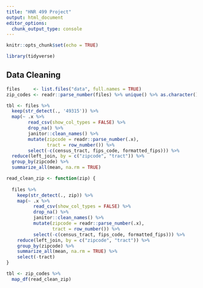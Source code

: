 ```yaml
---
title: "HNR 499 Project"
output: html_document
editor_options: 
  chunk_output_type: console
---
```


```r
knitr::opts_chunk$set(echo = TRUE)

library(tidyverse)
```

## Data Cleaning

```r

files     <- list.files("data", full.names = TRUE) 
zip_codes <- readr::parse_number(files) %>% unique() %>% as.character()

tbl <- files %>% 
  keep(str_detect(., '49315')) %>% 
  map(~ .x %>% 
        read_csv(show_col_types = FALSE) %>%
        drop_na() %>%
        janitor::clean_names() %>% 
        mutate(zipcode = readr::parse_number(.x),
               tract = row_number()) %>% 
        select(-c(census_tract, fips_code, formatted_fips))) %>% 
  reduce(left_join, by = c("zipcode", "tract")) %>% 
  group_by(zipcode) %>% 
  summarize_all(mean, na.rm = TRUE)

read_clean_zip <- function(zip) {
  
  files %>% 
    keep(str_detect(., zip)) %>% 
    map(~ .x %>% 
          read_csv(show_col_types = FALSE) %>%
          drop_na() %>%
          janitor::clean_names() %>% 
          mutate(zipcode = readr::parse_number(.x),
                 tract = row_number()) %>% 
          select(-c(census_tract, fips_code, formatted_fips))) %>% 
    reduce(left_join, by = c("zipcode", "tract")) %>% 
    group_by(zipcode) %>% 
    summarize_all(mean, na.rm = TRUE) %>% 
    select(-tract)
}

tbl <- zip_codes %>% 
  map_df(read_clean_zip)
```
